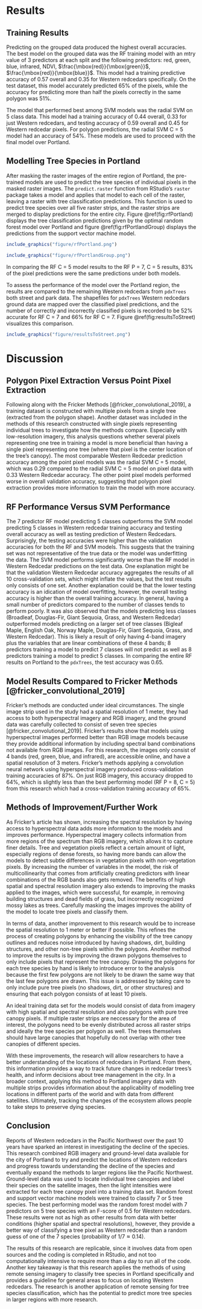 # Results {#results}

## Training Results

Predicting on the grouped data produced the highest overall accuracies. The best model on the grouped data was the RF training model with an mtry value of 3 predictors at each split and the following predictors: red, green, blue, infrared, NDVI, $\frac{\mbox{red}}{\mbox{green}}$, $\frac{\mbox{red}}{\mbox{blue}}$. This model had a training predictive accuracy of 0.57 overall and 0.35 for Western redcedars specifically. On the test dataset, this model accurately predicted 65% of the pixels, while the accuracy for predicting more than half the pixels correctly in the same polygon was 51%. 

The model that performed best among SVM models was the radial SVM on 5 class data. This model had a training accuracy of 0.44 overall, 0.33 for just Western redcedars, and testing accuracy of 0.59 overall and 0.45 for Western redcedar pixels. For polygon predictions, the radial SVM C = 5 model had an accuracy of 54%. These models are used to proceed with the final model over Portland.

## Modelling Tree Species in Portland

After masking the raster images of the entire region of Portland, the pre-trained models are used to predict the tree species of individual pixels in the masked raster images. The `predict.raster` function from RStudio's `raster` package takes a model and applies that model to each cell of the raster, leaving a raster with tree classification predictions. This function is used to predict tree species over all five raster strips, and the raster strips are merged to display predictions for the entire city. Figure \@ref(fig:rfPortland) displays the tree classification predictions given by the optimal random forest model over Portland and figure \@ref(fig:rfPortlandGroup) displays the predictions from the support vector machine model.

```r
include_graphics("figure/rfPortland.png")
```

```r
include_graphics("figure/rfPortlandGroup.png")
```

In comparing the RF C = 5 model results to the RF P = 7, C = 5 results, 83% of the pixel predictions were the same predictions under both models.

To assess the performance of the model over the Portland region, the results are compared to the remaining Western redcedars from `pdxTrees` both street and park data. The shapefiles for `pdxTrees` Western redcedars ground data are mapped over the classified pixel predictions, and the number of correctly and incorrectly classified pixels is recorded to be 52% accurate for RF C = 7 and 66% for RF C = 7. Figure \@ref(fig:resultsToStreet) visualizes this comparison.

```r
include_graphics("figure/resultsToStreet.png")
```

# Discussion {#discussion}

## Polygon Pixel Extraction Versus Point Pixel Extraction
Following along with the Fricker Methods [@fricker_convolutional_2019], a training dataset is constructed with multiple pixels from a single tree (extracted from the polygon shape). Another dataset was included in the methods of this research constructed with single pixels representing individual trees to investigate how the methods compare. Especially with low-resolution imagery, this analysis questions whether several pixels representing one tree in training a model is more beneficial than having a single pixel representing one tree (where that pixel is the center location of the tree's canopy). The most comparable Western Redcedar prediction accuracy among the point pixel models was the radial SVM C = 5 model, which was 0.29 compared to the radial SVM C = 5 model on pixel data with 0.33 Western Redcedar accuracy. The other point pixel models performed worse in overall validation accuracy, suggesting that polygon pixel extraction provides more information to train the model with more accuracy.

## RF Performance Versus SVM Performance
The 7 predictor RF model predicting 5 classes outperforms the SVM model predicting 5 classes in Western redcedar training accuracy and testing overall accuracy as well as testing prediction of Western Redcedars. Surprisingly, the testing accuracies were higher than the validation accuracies for both the RF and SVM models. This suggests that the training set was not representative of the true data or the model was underfitting the data. The SVM model performs significantly worse than the RF model in Western Redcedar predictions on the test data. One explanation might be that the validation Western Redcedar accuracy aggregates the results of all 10 cross-validation sets, which might inflate the values, but the test results only consists of one set. Another explanation could be that the lower testing accuracy is an idication of model overfitting, however, the overall testing accuracy is higher than the overall training accuracy. In general, having a small number of predictors compared to the number of classes tends to perform poorly. It was also observed that the models predicting less classes (Broadleaf, Douglas-Fir, Giant Sequoia, Grass, and Western Redcedar) outperformed models predicting on a larger set of tree classes (Bigleaf Maple, English Oak, Norway Maple, Douglas-Fir, Giant Sequoia, Grass, and Western Redcedar). This is likely a result of only having 4-band imagery plus the variables that are linear combinations of these 4 bands; 8 predictors training a model to predict 7 classes will not predict as well as 8 predictors training a model to predict 5 classes. In comparing the entire RF results on Portland to the `pdxTrees`, the test accuracy was 0.65.

## Model Results Compared to Fricker Methods [@fricker_convolutional_2019]
Fricker's methods are conducted under ideal circumstances. The single image strip used in the study had a spatial resolution of 1 meter, they had access to both hyperspectral imagery and RGB imagery, and the ground data was carefully collected to consist of seven tree species [@fricker_convolutional_2019]. Fricker's results show that models using hyperspectral images performed better than RGB image models because they provide additional information by including spectral band combinations not available from RGB images. For this research, the images only consist of 4 bands (red, green, blue, and infrared), are accessible online, and have a spatial resolution of 3 meters. Fricker's methods applying a convolution neural network using hyperspectral imagery produced cross-validation training accuracies of 87%. On just RGB imagery, this accuracy dropped to 64%, which is slightly less than the best performing model (RF P = 8, C = 5) from this research which had a cross-validation training accuracy of 65%.

## Methods of Improvement/Further Work
As Fricker's article has shown, increasing the spectral resolution by having access to hyperspectral data adds more information to the models and improves performance. Hyperspectral imagery collects information from more regions of the spectrum than RGB imagery, which allows it to capture finer details. Tree and vegetation pixels reflect a certain amount of light, especially regions of dense forests, so having more bands can allow the models to detect subtle differences in vegetation pixels with non-vegetation pixels. By increasing the number of variables in the model, the risk of multicollinearity that comes from artificially creating predictors with linear combinations of the RGB bands also gets removed. The benefits of high spatial and spectral resolution imagery also extends to improving the masks applied to the images, which were successful, for example, in removing building structures and dead fields of grass, but incorrectly recognized mossy lakes as trees. Carefully masking the images improves the ability of the model to locate tree pixels and classify them.

In terms of data, another improvement to this research would be to increase the spatial resolution to 1 meter or better if possible. This refines the process of creating polygons by enhancing the visibility of the tree canopy outlines and reduces noise introduced by having shadows, dirt, building structures, and other non-tree pixels within the polygons. Another method to improve the results is by improving the drawn polygons themselves to only include pixels that represent the tree canopy. Drawing the polygons for each tree species by hand is likely to introduce error to the analysis because the first few polygons are not likely to be drawn the same way that the last few polygons are drawn. This issue is addressed by taking care to only include pure tree pixels (no shadows, dirt, or other structures) and ensuring that each polygon consists of at least 10 pixels.

An ideal training data set for the models would consist of data from imagery with high spatial and spectral resolution and also polygons with pure tree canopy pixels. If multiple raster strips are neccessary for the area of interest, the polygons need to be evenly distributed across all raster strips and ideally the tree species per polygon as well. The trees themselves should have large canopies that hopefully do not overlap with other tree canopies of different species.

With these improvements, the research will allow researchers to have a better understanding of the locations of redcedars in Portland. From there, this information provides a way to track future changes in redcedar trees's health, and inform decisions about tree management in the city. In a broader context, applying this method to Portland imagery data with multiple strips provides information about the applicability of modelling tree locations in different parts of the world and with data from different satellites. Ultimately, tracking the changes of the ecosystem allows people to take steps to preserve dying species.

## Conclusion

Reports of Western redcedars in the Pacific Northwest over the past 10 years have sparked an interest in investigating the decline of the species. This research combined RGB imagery and ground-level data available for the city of Portland to try and predict the locations of Western redcedars and progress towards understanding the decline of the species and eventually expand the methods to larger regions like the Pacific Northwest. Ground-level data was used to locate individual tree canopies and label their species on the satellite images, then the light intensities were extracted for each tree canopy pixel into a training data set. Random forest and support vector machine models were trained to classify 7 or 5 tree species. The best performing model was the random forest model with 7 predictors on 5 tree species with an F-score of 0.5 for Western redcedars. These results were not as high as other results from data with better conditions (higher spatial and spectral resolutions), however, they provide a better way of classifying a tree pixel as Western redcedar than a random guess of one of the 7 species (probability of $1/7 \approx 0.14$).

The results of this research are replicable, since it involves data from open sources and the coding is completed in RStudio, and not too computationally intensive to require more than a day to run all of the code. Another key takeaway is that this research applies the methods of using remote sensing imagery to classify tree species in Portland specifically and provides a guideline for general areas to focus on locating Western redcedars. The research is another application of remote sensing for tree species classification, which has the potential to predict more tree species in larger regions with more research.

<!-- If we don't want Conclusion to have a chapter number next to it, we can add the `{-}` attribute. -->

<!-- **More info** -->

<!-- And here's some other random info: the first paragraph after a chapter title or section head _shouldn't be_ indented, because indents are to tell the reader that you're starting a new paragraph. Since that's obvious after a chapter or section title, proper typesetting doesn't add an indent there. -->

